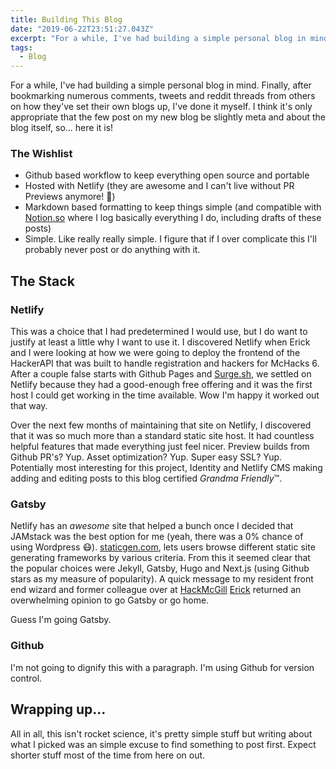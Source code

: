```yaml
---
title: Building This Blog
date: "2019-06-22T23:51:27.043Z"
excerpt: "For a while, I've had building a simple personal blog in mind. Finally, after bookmarking numerous comments, tweets and reddit threads from others on how they've set their own blogs up, I've done it myself. I think it's only appropriate that the few post on my new blog be slightly meta and about the blog itself, so... here it is!"
tags:
  - Blog
---
```


For a while, I've had building a simple personal blog in mind. Finally, after bookmarking numerous comments, tweets and reddit threads from others on how they've set their own blogs up, I've done it myself. I think it's only appropriate that the few post on my new blog be slightly meta and about the blog itself, so... here it is! 

### The Wishlist

- Github based workflow to keep everything open source and portable
- Hosted with Netlify (they are awesome and I can't live without PR Previews anymore! 🥰)
- Markdown based formatting to keep things simple (and compatible with [Notion.so](http://notion.so) where I log basically everything I do, including drafts of these posts)
- Simple. Like really really simple. I figure that if I over complicate this I'll probably never post or do anything with it.

## The Stack

### Netlify

This was a choice that I had predetermined I would use, but I do want to justify at least a little why I want to use it. I discovered Netlify when Erick and I were looking at how we were going to deploy the frontend of the HackerAPI that was built to handle registration and hackers for McHacks 6. After a couple false starts with Github Pages and [Surge.sh](http://surge.sh), we settled on Netlify because they had a good-enough free offering and it was the first host I could get working in the time available. Wow I'm happy it worked out that way. 

Over the next few months of maintaining that site on Netlify, I discovered that it was so much more than a standard static site host. It had countless helpful features that made everything just feel nicer. Preview builds from Github PR's? Yup. Asset optimization? Yup. Super easy SSL? Yup. Potentially most interesting for this project, Identity and Netlify CMS making adding and editing posts to this blog certified *Grandma Friendly*™️.

### Gatsby

Netlify has an *awesome* site that helped a bunch once I decided that JAMstack was the best option for me (yeah, there was a 0% chance of using Wordpress 😷). [staticgen.com](https://www.staticgen.com), lets users browse different static site generating frameworks by various criteria. From this it seemed clear that the popular choices were Jekyll, Gatsby, Hugo and Next.js (using Github stars as my measure of popularity). A quick message to my resident front end wizard and former colleague over at [HackMcGill](https://github.com/hackmcgill) [Erick](https://github.com/erickzhao) returned an overwhelming opinion to go Gatsby or go home. 

Guess I'm going Gatsby.

### Github

I'm not going to dignify this with a paragraph. I'm using Github for version control.

## Wrapping up...

All in all, this isn't rocket science, it's pretty simple stuff but writing about what I picked was an simple excuse to find something to post first. Expect shorter stuff most of the time from here on out.

